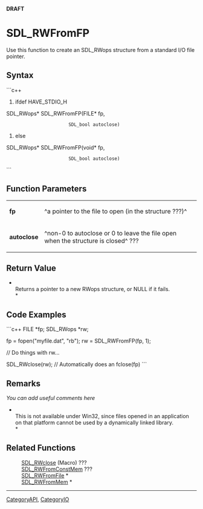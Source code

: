 <!-- pragma section-numbers off -->
<!-- pragma disable-camelcase -->
'''DRAFT'''

= SDL_RWFromFP =
Use this function to create an SDL_RWops structure from a standard I/O file pointer.


== Syntax ==
```c++
#ifdef HAVE_STDIO_H
SDL_RWops* SDL_RWFromFP(FILE*    fp,
                        SDL_bool autoclose)
#else
SDL_RWops* SDL_RWFromFP(void*    fp,
                        SDL_bool autoclose)
```

== Function Parameters ==
{|
|'''fp'''
|^a pointer to the file to open (in the structure ???)^
|-
|'''autoclose'''
|^non-0 to autoclose or 0 to leave the file open when the structure is closed^ ???
|}

== Return Value ==
*<br/>Returns a pointer to a new RWops structure, or NULL if it fails. <br/>*

== Code Examples ==
```c++
FILE *fp;
SDL_RWops *rw;

fp = fopen("myfile.dat", "rb");
rw = SDL_RWFromFP(fp, 1);

// Do things with rw...

SDL_RWclose(rw); // Automatically does an fclose(fp)
```

== Remarks ==
''You can add useful comments here''

*<br/>This is not available under Win32, since files opened in an application on that platform cannot be used by a dynamically linked library.<br/>*

== Related Functions ==
:[[SDL_RWclose]] (Macro) ???
:[[SDL_RWFromConstMem]] ???
:[[SDL_RWFromFile]] *
:[[SDL_RWFromMem]] *

----
[[CategoryAPI]], [[CategoryIO]]
